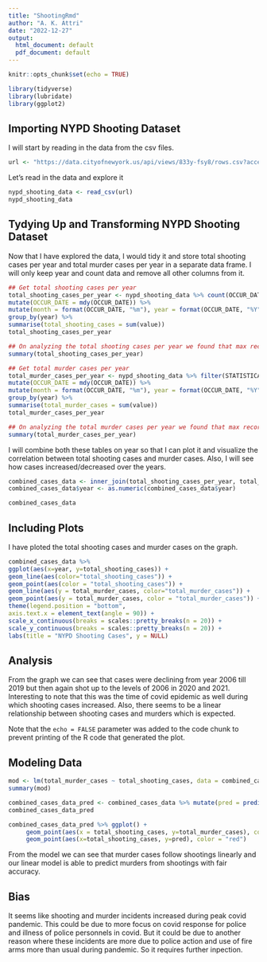 ```yaml
---
title: "ShootingRmd"
author: "A. K. Attri"
date: "2022-12-27"
output:
  html_document: default
  pdf_document: default
---
```


```r
knitr::opts_chunk$set(echo = TRUE)
```

```r
library(tidyverse)
library(lubridate)
library(ggplot2)
```
## Importing NYPD Shooting Dataset

I will start by reading in the data from the csv files.

```r
url <- "https://data.cityofnewyork.us/api/views/833y-fsy8/rows.csv?accessType=DOWNLOAD"
```

Let's read in the data and explore it
```r
nypd_shooting_data <- read_csv(url)
nypd_shooting_data
```

## Tydying Up and Transforming NYPD Shooting Dataset
Now that I have explored the data, I would tidy it and store total shooting cases per year and total murder cases per year in a separate data frame. I will only keep year and count data and remove all other columns from it.

```r
## Get total shooting cases per year
total_shooting_cases_per_year <- nypd_shooting_data %>% count(OCCUR_DATE, name = "value") %>%
mutate(OCCUR_DATE = mdy(OCCUR_DATE)) %>%
mutate(month = format(OCCUR_DATE, "%m"), year = format(OCCUR_DATE, "%Y")) %>%
group_by(year) %>%
summarise(total_shooting_cases = sum(value))
total_shooting_cases_per_year

## On analyzing the total shooting cases per year we found that max recorded cases were 2055 in the year 2006 and min cases were 958 in the year 2018. On avg 1600 cases were recorded per year from 2006 to 2021
summary(total_shooting_cases_per_year)

## Get total murder cases per year
total_murder_cases_per_year <- nypd_shooting_data %>% filter(STATISTICAL_MURDER_FLAG == TRUE) %>% count(OCCUR_DATE, name = "value") %>%
mutate(OCCUR_DATE = mdy(OCCUR_DATE)) %>%
mutate(month = format(OCCUR_DATE, "%m"), year = format(OCCUR_DATE, "%Y")) %>%
group_by(year) %>%
summarise(total_murder_cases = sum(value))
total_murder_cases_per_year

## On analyzing the total murder cases per year we found that max recorded cases were 445 in the year 2006 and min cases were 174 in the year 2017. On avg 308 cases were recorded per year from 2006 to 2021
summary(total_murder_cases_per_year)
```

I will combine both these tables on year so that I can plot it and visualize the correlation between total shooting cases and murder cases. Also, I will see how cases increased/decreased over the years.

```r
combined_cases_data <- inner_join(total_shooting_cases_per_year, total_murder_cases_per_year, by="year")
combined_cases_data$year <- as.numeric(combined_cases_data$year)

combined_cases_data

```

## Including Plots

I have ploted the total shooting cases and murder cases on the graph. 

```r
combined_cases_data %>%
ggplot(aes(x=year, y=total_shooting_cases)) +
geom_line(aes(color="total_shooting_cases")) +
geom_point(aes(color = "total_shooting_cases")) +
geom_line(aes(y = total_murder_cases, color="total_murder_cases")) +
geom_point(aes(y = total_murder_cases, color = "total_murder_cases")) +
theme(legend.position = "bottom",
axis.text.x = element_text(angle = 90)) +
scale_x_continuous(breaks = scales::pretty_breaks(n = 20)) +
scale_y_continuous(breaks = scales::pretty_breaks(n = 20)) +
labs(title = "NYPD Shooting Cases", y = NULL)
```

## Analysis
From the graph we can see that cases were declining from year 2006 till 2019 but then again shot up to the levels of 2006 in 2020 and 2021. 
Interesting to note that this was the time of covid epidemic as well during which shooting cases increased.
Also, there seems to be a linear relationship between shooting cases and murders which is expected.

Note that the `echo = FALSE` parameter was added to the code chunk to prevent printing of the R code that generated the plot.

## Modeling Data
```r
mod <- lm(total_murder_cases ~ total_shooting_cases, data = combined_cases_data)
summary(mod)

combined_cases_data_pred <- combined_cases_data %>% mutate(pred = predict(mod))
combined_cases_data_pred

combined_cases_data_pred %>% ggplot() + 
     geom_point(aes(x = total_shooting_cases, y=total_murder_cases), color = "blue") +
     geom_point(aes(x=total_shooting_cases, y=pred), color = "red")
```

From the model we can see that murder cases follow shootings linearly and our linear model is able to predict murders from shootings with fair accuracy.

## Bias
It seems like shooting and murder incidents increased during peak covid pandemic. This could be due to more focus on covid response for police and illness of police personnels in covid. But it could be due to another reason where these incidents are more due to police action and use of fire arms more than usual during pandemic. So it requires further inpection.